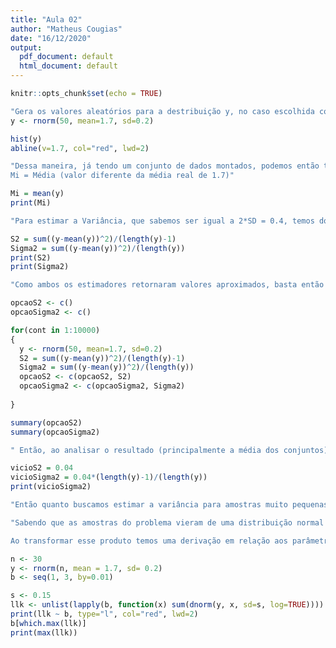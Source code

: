 ```yaml
---
title: "Aula 02"
author: "Matheus Cougias"
date: "16/12/2020"
output:
  pdf_document: default
  html_document: default
---
```


```r
knitr::opts_chunk$set(echo = TRUE)
```


```r
"Gera os valores aleatórios para a destribuição y, no caso escolhida como uma normal com média 1.7 e desvio padrão 0.2. Essa geração de valores mostra que  os pontos do modelo estarão centrados no valor 1.7, mas que 68% poderão variar em até 0.2 pra cima ou para baixo desse valor médio. Através do histograma fica clara a visualização da distribuição."
y <- rnorm(50, mean=1.7, sd=0.2)

hist(y)
abline(v=1.7, col="red", lwd=2)
```


```r
"Dessa maneira, já tendo um conjunto de dados montados, podemos então trabalhar sobre esses valores. Como demonstrado, sabemos que a Esperança dos dados é igual a 1.7, porém caso esse valor não seja conhecido, a solução é utilizar um estimador para o parâmetro, onde
Mi = Média (valor diferente da média real de 1.7)"

Mi = mean(y)
print(Mi)
```


```r
"Para estimar a Variância, que sabemos ser igual a 2*SD = 0.4, temos dois modelos de estimar, uma através de S e outra para o valor de Sigma. "

S2 = sum((y-mean(y))^2)/(length(y)-1)
Sigma2 = sum((y-mean(y))^2)/(length(y))
print(S2)
print(Sigma2)

"Como ambos os estimadores retornaram valores aproximados, basta então calcular o vício de cada um deles. Esse cálculo é feito gerando diversos novos conjuntos e então calcular para cada um deles a sua variância utilizando uma repetição. Para avaliar os resultados gerados pela repetição, é feita uma síntese dos conjuntos e então essa síntese é analisada."

opcaoS2 <- c()
opcaoSigma2 <- c()

for(cont in 1:10000)
{
  y <- rnorm(50, mean=1.7, sd=0.2)
  S2 = sum((y-mean(y))^2)/(length(y)-1)
  Sigma2 = sum((y-mean(y))^2)/(length(y))
  opcaoS2 <- c(opcaoS2, S2)
  opcaoSigma2 <- c(opcaoSigma2, Sigma2)
  
}

summary(opcaoS2)
summary(opcaoSigma2)

" Então, ao analisar o resultado (principalmente a média dos conjuntos), podemos perceber que o melhor estimador a ser usado para calcular a variância é o S², fato que pode ser comprovado através do teste de vício da variância. Temos os seguintes vícios para eles:"

vicioS2 = 0.04
vicioSigma2 = 0.04*(length(y)-1)/(length(y))
print(vicioSigma2)

"Então quanto buscamos estimar a variância para amostras muito pequenas, é preferível utilizar o estimador S² do que o Sigma² por causa do seu menor vício."
```


```r
"Sabendo que as amostras do problema vieram de uma distribuição normal com a média de 1.7 e desvio padrão 0.2, podemos calcular então a densidade de probabilidade do Y assumir qualquer valor. Dessa maneira, para calcular a máxima verossimilhança basta tratar dessa equação como uma maximização, calculando qual a probabilidade de conseguir um determinado conjunto de valores (vetores) ao seguir aquela distribuição dada (somatório das probabilidades P[Y1=y1] x P[Y2=y2] x ... x P[Yn=yn]).

Ao transformar esse produto temos uma derivação em relação aos parâmetros desconhecidos, possibilitando assim encontrar os valores tanto de Mi quanto de Sigma². Dessa maneira, assuminos que um dos valores já é conhecido e então otimizamos para o outro parâmetro"

n <- 30
y <- rnorm(n, mean = 1.7, sd= 0.2)
b <- seq(1, 3, by=0.01)

s <- 0.15
llk <- unlist(lapply(b, function(x) sum(dnorm(y, x, sd=s, log=TRUE))))
print(llk ~ b, type="l", col="red", lwd=2)
b[which.max(llk)]
print(max(llk))


```
